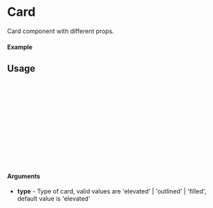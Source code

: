 
<Meta of={Card} title="Card" />

# Card

Card component with different props.

#### Example

<Canvas of={Card.Elevated} />

## Usage

```ts
import {Card} from "tia-ui";

const Example = () => {
  return (
      <Card
        type="elevated",
        title="Elevated Card"
        icon={() => <Icon name="User" />}
      />
  );
};

export default Example;
```

#### Arguments

- **type** - Type of card, valid values are 'elevated' | 'outlined' | 'filled', default value is 'elevated'
